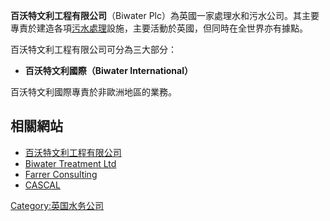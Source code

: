 {{Expand|time=2018-04-07}}
'''百沃特文利工程有限公司'''（Biwater Plc）為英國一家處理水和污水公司。其主要專責於建造各項[[污水處理|污水處理]]設施，主要活動於英國，但同時在全世界亦有據點。

百沃特文利工程有限公司可分為三大部分：

* '''百沃特文利國際（Biwater International）<br />'''
百沃特文利國際專責於非歐洲地區的業務。

==相關網站==
* [http://www.biwater.com/ 百沃特文利工程有限公司] {{Wayback|url=http://www.biwater.com/ |date=20070928123728 }}
* [http://www.biwater.co.uk/ Biwater Treatment Ltd] {{Wayback|url=http://www.biwater.co.uk/ |date=20070928004933 }}
* [http://www.farrerconsulting.com/ Farrer Consulting] {{Wayback|url=http://www.farrerconsulting.com/ |date=20070928225149 }}
* [https://web.archive.org/web/20070928054258/http://www.cascal.co.uk/ CASCAL]

[[Category:英国水务公司|Category:英国水务公司]]